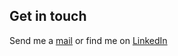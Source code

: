 ## Get in touch

Send me a [mail](mailto:badre.fo@gmail.com) or find me on [LinkedIn](https://www.linkedin.com/in/badre-addine-fouad/)
